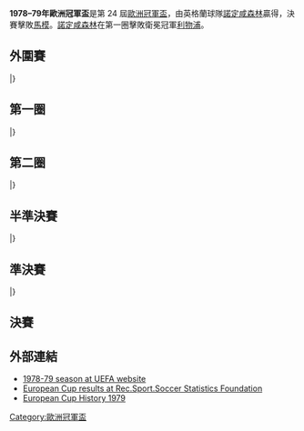 {{Infobox 國際足球賽事賽季
| tourney_name          = 歐洲冠軍盃
| year                  = 1978–79
| image                 = 2014 Olympiastadion Munich.jpg
| size                  = 300px
| caption               = 決賽於[[慕尼黑|慕尼黑]]的[[慕尼黑奧林匹克體育場|奧林匹克體育場]]舉行
| edition               = 24
| defending_champ_other = {{flagicon|ENG}} [[利物浦足球俱樂部|利物浦]]
| dates                 = 1978年8月15日–1979年5月30日
| num_teams             = 33 隊
| associations          = 32
| champion_other        = {{flagicon|ENG}} [[諾丁漢森林足球俱樂部|諾定咸森林]]
| count                 = 1
| second_other          = {{flagicon|SWE}} [[馬模FF|馬模]]
| matches               = 63
| goals                 = 185
| attendance            = 
| top_scorer            = {{flagicon|SUI}} {{link-en|蘇澤爾|Claudio Sulser}}（11 球）
| player                = 
| prevseason            = [[1977–78年歐洲冠軍盃|1977–78]]
| nextseason            = [[1979–80年歐洲冠軍盃|1979–80]]
}}

'''1978–79年歐洲冠軍盃'''是第 24 屆[[歐洲冠軍聯賽|歐洲冠軍盃]]，由英格蘭球隊[[諾丁漢森林足球俱樂部|諾定咸森林]]贏得，決賽擊敗[[馬模FF|馬模]]。[[諾丁漢森林足球俱樂部|諾定咸森林]]在第一圈擊敗衛冕冠軍[[利物浦足球俱樂部|利物浦]]。

== 外圍賽 ==
{{TwoLeg start}}
{{TwoLegResult|'''[[摩納哥足球俱樂部|摩納哥]]'''|FRA|3–2|[[布加勒斯特星足球俱樂部|布加勒斯特星隊]]|ROU|var2=1965|3–0|0–2}}
|}

== 第一圈 ==
{{TwoLeg start}}
{{TwoLegResult|'''[[AEK雅典足球會|AEK雅典]]'''|GRE|var1=old|7–5|[[波爾圖足球俱樂部|波圖]]|POR|6–1|1–4}}
{{TwoLegResult|'''[[諾丁漢森林足球俱樂部|諾定咸森林]]'''|ENG|2–0|[[利物浦足球俱樂部|利物浦]]|ENG|2–0|0–0}}
{{TwoLegResult|'''[[皇家馬德里足球俱樂部|皇家馬德里]]'''|ESP|var1=1977|12–0|[[尼德康足球俱樂部|尼達干]]|LUX|5–0|7–0}}
{{TwoLegResult|'''[[蘇黎世草蜢足球俱樂部|草蜢]]'''|SUI|13–3|[[瓦萊塔足球俱樂部|華列達]]|MLT|8–0|5–3}}
{{TwoLegResult|[[歐登塞足球俱樂部|奧丹斯]]|DEN|3–4|'''[[索菲亞火車頭足球俱樂部|索菲亞火車頭]]'''|BUL|2–2|1–2}}
{{TwoLegResult|'''[[科隆足球俱樂部|科隆]]'''|FRG|5–2|[[阿克拉內斯競技俱樂部|阿簡尼斯]]|ISL|4–1|1–1}}
{{TwoLegResult|[[尤文圖斯足球俱樂部|祖雲達斯]]|ITA|1–2|'''[[流浪者足球俱樂部|格拉斯哥流浪]]'''|SCO|1–0|0–2}}
{{TwoLegResult|[[費倫巴治體育會|費倫巴治]]|TUR|4–5|'''[[PSV燕豪芬|PSV燕豪芬]]'''|NED|2–1|2–4}}
{{TwoLegResult|[[維拉斯尼亞足球會|維拉斯尼亞]]|ALB|var1=1946|3–4|'''[[奧地利維也納足球會|奧地利維也納]]'''|AUT|2–0|1–4}}
{{TwoLegResult|[[連菲特足球俱樂部|連菲特]]|NIR|0–1|'''[[利勒斯特羅姆體育俱樂部|利尼史特朗]]'''|NOR|0–0|0–1}}
{{TwoLegResult|[[奧摩尼亞體育會|奧摩尼亞]]|CYP|2–2{{agr}}|'''[[波希米亞人足球俱樂部|波希米亞人]]'''|IRL|2–1|0–1}}
{{TwoLegResult|[[游擊隊足球俱樂部|柏迪遜]]|YUG|2–2{{pso|4–5}}|'''[[德累斯頓迪納摩體育俱樂部|特雷斯登]]'''|DDR|2–0|0–2}}
{{TwoLegResult|'''[[布爾諾足球俱樂部|般奴]]'''|TCH|4–2|[[烏伊佩斯特足球俱樂部|烏比斯迪杜斯薩]]|HUN|var2=1957|2–2|2–0}}
{{TwoLegResult|[[布魯日足球俱樂部|布魯日]]|BEL|3–4|'''[[維斯瓦克拉科夫足球俱樂部|克拉科夫]]'''|POL|2–1|1–3}}
{{TwoLegResult|[[哈卡足球俱樂部|夏卡]]|FIN|1–4|'''[[基輔迪納摩足球俱樂部|基輔戴拿模]]'''|URS|0–1|1–3}}
{{TwoLegResult|'''[[馬模FF|馬模]]'''|SWE|1–0|[[摩納哥足球俱樂部|摩納哥]]|FRA|0–0|1–0}}
|}

== 第二圈 ==
{{TwoLeg start}}
{{TwoLegResult|[[AEK雅典足球會|AEK雅典]]|GRE|var1=old|2–7|'''[[諾丁漢森林足球俱樂部|諾定咸森林]]'''|ENG|1–2|1–5}}
{{TwoLegResult|[[皇家馬德里足球俱樂部|皇家馬德里]]|ESP|var1=1977|3–3{{agr}}|'''[[蘇黎世草蜢足球俱樂部|草蜢]]'''|SUI|3–1|0–2}}
{{TwoLegResult|[[索菲亞火車頭足球俱樂部|索菲亞火車頭]]|BUL|0–5|'''[[科隆足球俱樂部|科隆]]'''|FRG|0–1|0–4}}
{{TwoLegResult|'''[[流浪者足球俱樂部|格拉斯哥流浪]]'''|SCO|3–2|[[PSV燕豪芬|PSV燕豪芬]]|NED|0–0|3–2}}
{{TwoLegResult|'''[[奧地利維也納足球會|奧地利維也納]]'''|AUT|4–1|[[利勒斯特羅姆體育俱樂部|利尼史特朗]]|NOR|4–1|0–0}}
{{TwoLegResult|[[波希米亞人足球俱樂部|波希米亞人]]|IRL|0–6|'''[[德累斯頓迪納摩體育俱樂部|特雷斯登]]'''|DDR|0–0|0–6}}
{{TwoLegResult|[[布爾諾足球俱樂部|般奴]]|TCH|3–3{{agr}}|'''[[維斯瓦克拉科夫足球俱樂部|克拉科夫]]'''|POL|2–2|1–1}}
{{TwoLegResult|[[基輔迪納摩足球俱樂部|基輔戴拿模]]|URS|0–2|'''[[馬模FF|馬模]]'''|SWE|0–0|0–2}}
|}

== 半準決賽 ==
{{TwoLeg start}}
{{TwoLegResult|'''[[諾丁漢森林足球俱樂部|諾定咸森林]]'''|ENG|5–2|[[蘇黎世草蜢足球俱樂部|草蜢]]|SUI|4–1|1–1}}
{{TwoLegResult|'''[[科隆足球俱樂部|科隆]]'''|FRG|2–1|[[流浪者足球俱樂部|格拉斯哥流浪]]|SCO|1–0|1–1}}
{{TwoLegResult|'''[[奧地利維也納足球會|奧地利維也納]]'''|AUT|3–2|[[德累斯頓迪納摩體育俱樂部|特雷斯登]]|DDR|3–1|0–1}}
{{TwoLegResult|[[維斯瓦克拉科夫足球俱樂部|克拉科夫]]|POL|3–5|'''[[馬模FF|馬模]]'''|SWE|2–1|1–4}}
|}

== 準決賽 ==
{{TwoLeg start}}
{{TwoLegResult|'''[[諾丁漢森林足球俱樂部|諾定咸森林]]'''|ENG|4–3|[[科隆足球俱樂部|科隆]]|FRG|3–3|1–0}}
{{TwoLegResult|[[奧地利維也納足球會|奧地利維也納]]|AUT|0–1|'''[[馬模FF|馬模]]'''|SWE|0–0|0–1}}
|}

== 決賽 ==
{{main|1979年歐洲冠軍盃決賽}}
{{footballbox
| date =  1979年5月30日
| team1 = [[諾丁漢森林足球俱樂部|諾定咸森林]] {{flagicon|ENG}}
| score = 1–0
| team2 = {{flagicon|SWE}} [[馬模FF|馬模]]
| goals1 = [[查華法蘭西斯|查華法蘭西斯]] {{goal|45}}
| report = [http://www.uefa.com/competitions/ucl/history/season=1978/intro.html 報告]
| goals2 = 
| stadium = [[慕尼黑奥林匹克体育场|奧林匹克球場]]，[[慕尼黑|慕尼黑]]
| attendance = 57,000
| referee = [[連林馬爾|連林馬爾]]（{{nfa|AUT}}）
}}

== 外部連結 ==
* [http://www.uefa.com/competitions/UCL/history/Season=1978/intro.html 1978-79 season at UEFA website]{{Wayback|url=http://www.uefa.com/competitions/UCL/history/Season=1978/intro.html |date=20100122082415 }}
* [http://www.rsssf.com/ec/ecomp.html European Cup results at Rec.Sport.Soccer Statistics Foundation]{{Wayback|url=http://www.rsssf.com/ec/ecomp.html |date=20180116045414 }}
* [https://web.archive.org/web/20080611135811/http://www.europeancuphistory.com/euro79 European Cup History 1979]

{{歐洲冠軍聯賽球季}}
{{国际俱乐部足球}}

[[Category:歐洲冠軍盃|Category:歐洲冠軍盃]]